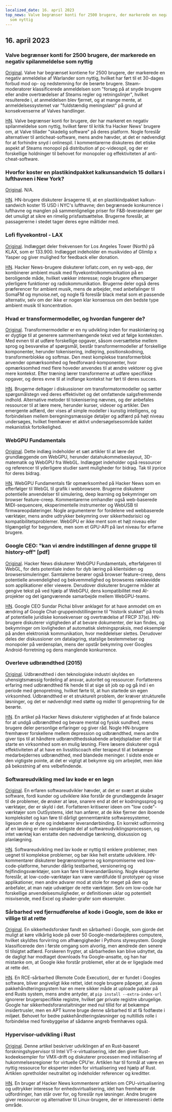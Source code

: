```yaml
---
localized_date: 16. april 2023
top_news: Valve begrænser konti for 2500 brugere, der markerede en negativ spilanmeldelse
  som nyttig
---
```




<CallToAction />

<Steps>

## 16. april 2023

### Valve begrænser konti for 2500 brugere, der markerede en negativ spilanmeldelse som nyttig

[Original](https://tech.slashdot.org/story/23/04/14/175246/valve-restricts-accounts-of-2500-users-who-marked-a-negative-game-review-useful).
Valve har begrænset kontiene for 2500 brugere, der markerede en negativ anmeldelse af Warlander som nyttig, hvilket har ført til et 30-dages forbud mod op- og nedstemning for de berørte brugere. Steam-moderatorer klassificerede anmeldelsen som "forsøg på at snyde brugere eller andre overtrædelser af Steams regler og retningslinjer", hvilket resulterede i, at anmeldelsen blev fjernet, og at mange mente, at anmeldelsessystemet var "fuldstændig meningsløst" på grund af konsekvenserne af Valves handlinger.

[HN](http://news.ycombinator.com/item?id=35577895).
Valve begrænser konti for brugere, der har markeret en negativ spilanmeldelse som nyttig, hvilket fører til kritik fra Hacker News' brugere om, at Valve tillader "skadelig software" på deres platform. Nogle foreslår alternativer til anticheat-software, mens andre hævder, at det er nødvendigt for at forhindre snyd i onlinespil. I kommentarerne diskuteres det etiske aspekt af Steams monopol på distribution af pc-videospil, og der er forskellige holdninger til behovet for monopoler og effektiviteten af anti-cheat-software.

### Hvorfor koster en plastikindpakket kalkunsandwich 15 dollars i lufthavnen i New York?

[Original](https://hellgatenyc.com/why-is-airport-turkey-sandwich-expensive).
N/A.

[HN](http://news.ycombinator.com/item?id=35580847).
HN-brugere diskuterer årsagerne til, at en plastikindpakket kalkun-sandwich koster 15 USD i NYC's lufthavne; den begrænsede konkurrence i lufthavne og manglen på sammenlignelige priser for F&B-leverandører gør det umuligt at sikre en rimelig prisfastsættelse. Brugerne foreslår, at passagererne i stedet tager deres egne måltider med.

### Lofi flyvekontrol - LAX

[Original](https://www.lofiatc.com/?icao=KLAX).
Indlægget deler frekvensen for Los Angeles Tower (North) på KLAX, som er 133.900. Indlægget indeholder en musikvideo af Glimlip x Yasper og giver mulighed for feedback eller donation.

[HN](http://news.ycombinator.com/item?id=35583228).
Hacker News-brugere diskuterer lofiatc.com, en ny web-app, der kombinerer ambient musik med flyvekontrolkommunikation på en beroligende måde, hvilket vækker interesse; nogle brugere efterspørger yderligere funktioner og radiokommunikation. Brugerne deler også deres præferencer for ambient musik, mens de arbejder, med anbefalinger til SomaFM og mynoise.net, og nogle få foreslår black metal som et passende alternativ, selv om der ikke er nogen klar konsensus om den bedste type ambient musik til koncentration.

### Hvad er transformermodeller, og hvordan fungerer de?

[Original](https://txt.cohere.ai/what-are-transformer-models/).
Transformermodeller er en ny udvikling inden for maskinlæring og er dygtige til at generere sammenhængende tekst ved at følge konteksten. Med evnen til at udføre forskellige opgaver, såsom oversættelse mellem sprog og besvarelse af spørgsmål, består transformermodeller af forskellige komponenter, herunder tokenisering, indlejring, positionskodning, transformerblokke og softmax. Den mest komplekse transformerblok anvender opmærksomhed og feedforward-komponenter, hvor opmærksomhed med flere hoveder anvendes til at ændre vektorer og give mere kontekst. Efter træning lærer transformerne at udføre specifikke opgaver, og deres evne til at indfange kontekst har ført til deres succes.

[HN](http://news.ycombinator.com/item?id=35576918).
Brugerne deltager i diskussioner om transformatormodeller og sætter spørgsmålstegn ved deres effektivitet og det omfattende salgsfremmende indhold. Alternative metoder til tokenisering nævnes, og der anbefales ressourcer til at lære mere, herunder kurser, videoer og artikler. Den emergente adfærd, der vises af simple modeller i kunstig intelligens, og forbindelsen mellem beregningsmæssige detaljer og adfærd på højt niveau undersøges, hvilket fremhæver et aktivt undersøgelsesområde kaldet mekanistisk fortolkelighed.

### WebGPU Fundamentals

[Original](https://webgpufundamentals.org/).
Dette indlæg indeholder et sæt artikler til at lære det grundlæggende om WebGPU, herunder datahukommelseslayout, 3D-matematik og WebGPU fra WebGL. Indlægget indeholder også ressourcer og referencer til yderligere studier samt muligheder for bidrag. Tak til jrprice for deres bidrag.

[HN](http://news.ycombinator.com/item?id=35579334).
WebGPU Fundamentals får opmærksomhed på Hacker News som en efterfølger til WebGL til grafik i webbrowsere. Brugerne diskuterer potentielle anvendelser til simulering, deep learning og bekymringer om browser feature-creep. Kommentarerne omhandler også web-baserede MIDI-sequencere, eksperimentelle instrumenter og WebUSB til firmwareopdateringer. Nogle argumenterer for fordelene ved webbaserede værktøjer, mens andre udtrykker bekymring over sikkerhedsrisici og kompatibilitetsproblemer. WebGPU er ikke ment som et højt niveau eller tilgængeligt for begyndere, men som et GPU-API på lavt niveau for erfarne brugere.

### Google CEO: "kan vi ændre indstillingen af denne gruppe til history-off" [pdf]

[Original](https://ia601707.us.archive.org/28/items/gov.uscourts.cand.364454/gov.uscourts.cand.364454.385.0.pdf).
Hacker News diskuterer WebGPU Fundamentals, efterfølgeren til WebGL, for dets potentiale inden for dyb læring på klientsiden og browsersimuleringer. Samtalerne berører også browser feature-creep, dens potentielle anvendelighed og bekvemmelighed og browseres rækkevidde som applikationer eller viewere. Derudover diskuterer brugerne måder at gengive tekst på ved hjælp af WebGPU, dens kompatibilitet med AI-projekter og det igangværende samarbejde mellem WebGPU-teams.

[HN](http://news.ycombinator.com/item?id=35585174).
Google CEO Sundar Pichai bliver anklaget for at have anmodet om en ændring af Google Chat-gruppeindstillingerne til "historik slukket" på trods af potentielle juridiske konsekvenser og overtrædelse af FRCP 37(e). HN-brugere diskuterer vigtigheden af at bevare dokumenter, der kan findes, og bekymringer om lovligheden af automatisk sletningspraksis, med eksempler på anden elektronisk kommunikation, hvor meddelelser slettes. Derudover deles der diskussioner om datalagring, statslige bestemmelser og monopoler på verdensplan, mens der opstår bekymring over Googles Android-forretning og dens manglende konkurrence.

### Overleve udbrændthed (2015)

[Original](https://lifeofaudrey.com/essays/surviving_burnout.html).
Udbrændthed i den teknologiske industri skyldes en uhensigtsmæssig fordeling af ansvar, autoritet og ressourcer. Forfatterens erfaring med udbrændthed fik hende til at sige sit job op og gå ind i en periode med genopretning, hvilket førte til, at hun startede sin egen virksomhed. Udbrændthed er et strukturelt problem, der kræver strukturelle løsninger, og det er nødvendigt med støtte og midler til genopretning for de berørte.

[HN](http://news.ycombinator.com/item?id=35577285).
En artikel på Hacker News diskuterer vigtigheden af at finde balance for at undgå udbrændthed og bevare mental og fysisk sundhed, mens brugere deler personlige erfaringer og giver råd. Nogle HN-brugere fremhæver forskellene mellem depression og udbrændthed, mens andre giver tips til at håndtere udbrændthedsskabende arbejdspladser eller til at starte en virksomhed som en mulig løsning. Flere læsere diskuterer også effektiviteten af at have en livsstilscoach eller terapeut til at bekæmpe medarbejdernes udbrændthed, med blandede meninger. I sidste ende er den vigtigste pointe, at det er vigtigt at bekymre sig om arbejdet, men ikke på bekostning af ens velbefindende.

### Softwareudvikling med lav kode er en løgn

[Original](https://jaylittle.com/post/view/2023/4/low-code-software-development-is-a-lie).
En erfaren softwareudvikler hævder, at det er svært at skabe software, fordi kunder og udviklere ikke forstår de grundlæggende årsager til de problemer, de ønsker at løse, snarere end at det er kodningssprog og værktøjer, der er skyld i det. Forfatteren kritiserer ideen om "low code"-værktøjer som OutSystems, idet han anfører, at de ikke fjerner den iboende kompleksitet og kan føre til dårligt gennemtænkte softwaresystemer, ligesom de er dyre og indebærer leverandørbinding. En korrekt udformning af en løsning er den vanskeligste del af softwareudviklingsprocessen, og intet værktøj kan erstatte den nødvendige tænkning, diskussion og planlægning.

[HN](http://news.ycombinator.com/item?id=35578240).
Softwareudvikling med lav kode er nyttig til enklere problemer, men uegnet til komplekse problemer, og bør ikke helt erstatte udviklere. HN-kommentarer diskuterer begrænsningerne og kompromiserne ved low-code-platforme, herunder dårlig testbarhed, versionering og fejlfindingsværktøjer, som kan føre til leverandørlåsning. Nogle eksperter foreslår, at low-code-værktøjer kan være værdifulde til prototyper og visse applikationer, men andre advarer mod at stole for meget på dem og anbefaler, at man nøje udvælger de rette værktøjer. Selv om low-code har forskellige anvendelsesmuligheder, er definitionen uklar og potentielt misvisende, med Excel og shader-grafer som eksempler.

### Sårbarhed ved fjernudførelse af kode i Google, som de ikke er villige til at rette

[Original](https://giraffesecurity.dev/posts/google-remote-code-execution/).
En sikkerhedsforsker fandt en sårbarhed i Google, som gjorde det muligt at køre vilkårlig kode på over 50 Google-medarbejderes computere, hvilket skyldtes forvirring om afhængigheder i Pythons styresystem. Google klassificerede den i første omgang som alvorlig, men ændrede den senere til tilsigtet adfærd. Forskeren frygter, at sårbarheden kan blive udnyttet, da de dagligt har modtaget downloads fra Google-ansatte, og han har mistanke om, at Google ikke forstår problemet, eller at de er ligeglade med at rette det.

[HN](http://news.ycombinator.com/item?id=35581532).
En RCE-sårbarhed (Remote Code Execution), der er fundet i Googles software, bliver angiveligt ikke rettet, idet nogle brugere påpeger, at Javas pakkehåndteringssystem har en mere sikker måde at uploade pakker på end Rusts system, mens andre antyder, at `pip install --extra-index-url` ignorerer brugerspecifikke registre, hvilket gør private registre ubrugelige. Google har sikkerhedsforanstaltninger med nul tillid for at bekæmpe insidertrusler, men en APT kunne bruge denne sårbarhed til at få fodfæste i miljøet. Behovet for bedre pakkehåndteringsløsninger og nultillids rolle i forbindelse med forebyggelse af sådanne angreb fremhæves også.

### Hypervisor-udvikling i Rust

[Original](https://memn0ps.github.io/hypervisor-development-in-rust-part-1/).
Denne artikel beskriver udviklingen af en Rust-baseret forskningshypervisor til Intel VT-x-virtualisering, idet den giver Rust-kodeeksempler for VMX-drift og diskuterer processen med initialisering af hukommelsesregioner for virtuelle CPU'er. Artiklen har til formål at være en nyttig ressource for eksperter inden for virtualisering ved hjælp af Rust. Artiklen opretholder neutralitet og indeholder referencer og kreditter.

[HN](http://news.ycombinator.com/item?id=35579876).
En bruger af Hacker News kommenterer artiklen om CPU-virtualisering og udtrykker interesse for enhedsvirtualisering, idet han fremhæver de udfordringer, han står over for, og foreslår nye løsninger. Andre brugere giver ressourcer og alternativer til Linux-brugere, der er interesseret i dette område.

</Steps>

